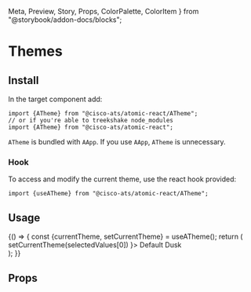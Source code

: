   Meta,
  Preview,
  Story,
  Props,
  ColorPalette,
  ColorItem
} from "@storybook/addon-docs/blocks";


<Meta title="Components/Themes" component={ATheme} />

# Themes

## Install

In the target component add:

```
import {ATheme} from "@cisco-ats/atomic-react/ATheme";
// or if you're able to treekshake node_modules
import {ATheme} from "@cisco-ats/atomic-react";
```

`ATheme` is bundled with `AApp`. If you use `AApp`, `ATheme` is unnecessary.

### Hook

To access and modify the current theme, use the react hook provided:

```
import {useATheme} from "@cisco-ats/atomic-react/ATheme";
```

## Usage

<Preview>
  <Story name="usage-1">
    <ATheme>
      <YourComponent>
        {() => {
          const {currentTheme, setCurrentTheme} = useATheme();
          return (
            <div
              style={{
                padding: 20,
                backgroundColor: currentTheme === "default" ? "#fff" : "#000"
              }}>
              <AButtonGroup
                selectedValues={[currentTheme]}
                onChange={(_, selectedValues) =>
                  setCurrentTheme(selectedValues[0])
                }>
                <AButton value="default">Default</AButton>
                <AButton value="dusk">Dusk</AButton>
              </AButtonGroup>
            </div>
          );
        }}
      </YourComponent>
    </ATheme>
  </Story>
</Preview>

## Props

<Props of={ATheme} />
